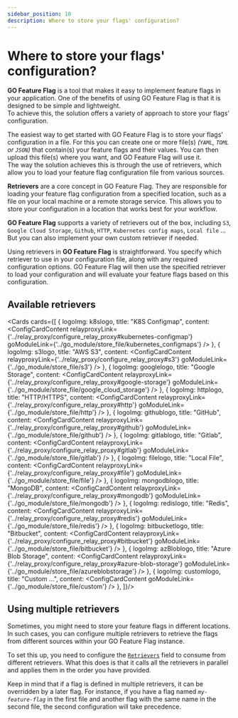 ```yaml
---
sidebar_position: 10
description: Where to store your flags' configuration?
---
```






# Where to store your flags' configuration?
**GO Feature Flag** is a tool that makes it easy to implement feature flags in your application. One of the benefits of
using GO Feature Flag is that it is designed to be simple and lightweight.  
To achieve this, the solution offers a variety of approach to store your flags' configuration.

The easiest way to get started with GO Feature Flag is to store your flags' configuration in a file.
For this you can create one or more file(s) _(`YAML`, `TOML` or `JSON`)_ that contain(s) your feature
flags and their values. You can then upload this file(s) where you want, and GO Feature Flag will use it.  
The way the solution achieves this is through the use of retrievers, which allow you to load your feature flag
configuration file from various sources.

**Retrievers** are a core concept in GO Feature Flag. They are responsible for loading your feature flag configuration
from a specified location, such as a file on your local machine or a remote storage service. This allows you to
store your configuration in a location that works best for your workflow.

**GO Feature Flag** supports a variety of retrievers out of the box, including `S3`, `Google Cloud Storage`, `Github`,
`HTTP`, `Kubernetes config maps`, `Local file` ...  
But you can also implement your own custom retriever if needed.

Using retrievers in **GO Feature Flag** is straightforward. You specify which retriever to use in your configuration
file, along with any required configuration options. GO Feature Flag will then use the specified retriever to load your
configuration and will evaluate your feature flags based on this configuration.

## Available retrievers

<Cards cards={[
  {
    logoImg: k8slogo,
    title: "K8S Configmap",
    content: <ConfigCardContent
      relayproxyLink={'../relay_proxy/configure_relay_proxy#kubernetes-configmap'}
      goModuleLink={'../go_module/store_file/kubernetes_configmaps'}
    />
  },
  {
    logoImg: s3logo,
    title: "AWS S3",
    content: <ConfigCardContent
      relayproxyLink={'../relay_proxy/configure_relay_proxy#s3'}
      goModuleLink={'../go_module/store_file/s3'}
    />
  },
  {
    logoImg: googlelogo,
    title: "Google Storage",
    content: <ConfigCardContent
      relayproxyLink={'../relay_proxy/configure_relay_proxy#google-storage'}
      goModuleLink={'../go_module/store_file/google_cloud_storage'}
    />
  },
  {
    logoImg: httplogo,
    title: "HTTP/HTTPS",
    content: <ConfigCardContent
      relayproxyLink={'../relay_proxy/configure_relay_proxy#http'}
      goModuleLink={'../go_module/store_file/http'}
    />
  },
  {
    logoImg: githublogo,
    title: "GitHub",
    content: <ConfigCardContent
      relayproxyLink={'../relay_proxy/configure_relay_proxy#github'}
      goModuleLink={'../go_module/store_file/github'}
    />
  },
  {
    logoImg: gitlablogo,
    title: "Gitlab",
    content: <ConfigCardContent
      relayproxyLink={'../relay_proxy/configure_relay_proxy#gitlab'}
      goModuleLink={'../go_module/store_file/gitlab'}
    />
  },
  {
    logoImg: filelogo,
    title: "Local File",
    content: <ConfigCardContent
      relayproxyLink={'../relay_proxy/configure_relay_proxy#file'}
      goModuleLink={'../go_module/store_file/file'}
    />
  },
  {
    logoImg: mongodblogo,
    title: "MongoDB",
    content: <ConfigCardContent
      relayproxyLink={'../relay_proxy/configure_relay_proxy#mongodb'}
      goModuleLink={'../go_module/store_file/mongodb'}
    />
  },
  {
    logoImg: redislogo,
    title: "Redis",
    content: <ConfigCardContent
      relayproxyLink={'../relay_proxy/configure_relay_proxy#redis'}
      goModuleLink={'../go_module/store_file/redis'}
    />
  },
  {
    logoImg: bitbucketlogo,
    title: "Bitbucket",
    content: <ConfigCardContent
      relayproxyLink={'../relay_proxy/configure_relay_proxy#bitbucket'}
      goModuleLink={'../go_module/store_file/bitbucket'}
    />
  },
  {
    logoImg: azBloblogo,
    title: "Azure Blob Storage",
    content: <ConfigCardContent
      relayproxyLink={'../relay_proxy/configure_relay_proxy#azure-blob-storage'}
      goModuleLink={'../go_module/store_file/azureblobstorage'}
    />
  },
  {
    logoImg: customlogo,
    title: "Custom ...",
    content: <ConfigCardContent
      goModuleLink={'../go_module/store_file/custom'}
    />
  },
]}/>



## Using multiple retrievers
Sometimes, you might need to store your feature flags in different locations.
In such cases, you can configure multiple retrievers to retrieve the flags from different sources within your GO Feature
Flag instance.

To set this up, you need to configure the [`Retrievers`](../go_module/configuration#configuration-fields) field to consume from different retrievers.
What this does is that it calls all the retrievers in parallel and applies them in the order you have provided.

Keep in mind that if a flag is defined in multiple retrievers, it can be overridden by a later flag. For instance,
if you have a flag named _`my-feature-flag`_ in the first file and another flag with the same name in the second file, the second configuration will take precedence.

